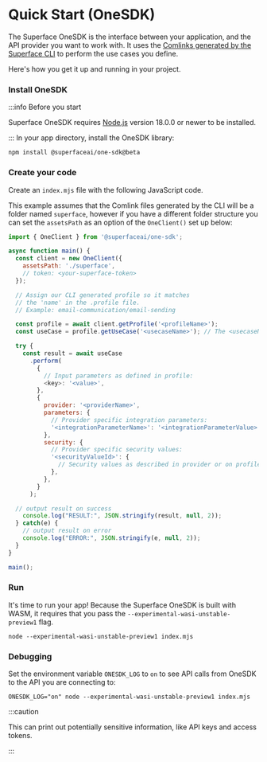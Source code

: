 # Quick Start (OneSDK)

The Superface OneSDK is the interface between your application, and the API provider you want to work with. It uses the [Comlinks generated by the Superface CLI](./quick-start.mdx) to perform the use cases you define.

Here's how you get it up and running in your project.

<div class="count-steps-h3">

### Install OneSDK

:::info Before you start

Superface OneSDK requires [Node.js](https://nodejs.dev/) version 18.0.0 or newer to be installed.

:::
In your app directory, install the OneSDK library:

```shell
npm install @superfaceai/one-sdk@beta
```

### Create your code

Create an `index.mjs` file with the following JavaScript code.

This example assumes that the Comlink files generated by the CLI will be a folder named `superface`, however if you have a different folder structure you can set the `assetsPath` as an option of the `OneClient()` set up below:

```js title="index.mjs"
import { OneClient } from '@superfaceai/one-sdk';

async function main() {
  const client = new OneClient({
    assetsPath: './superface',
    // token: <your-superface-token>
  });

  // Assign our CLI generated profile so it matches
  // the 'name' in the .profile file.
  // Example: email-communication/email-sending

  const profile = await client.getProfile('<profileName>');
  const useCase = profile.getUseCase('<usecaseName>'); // The <usecaseName> is also found in the .profile file

  try {
    const result = await useCase
      .perform(
        {
          // Input parameters as defined in profile:
          <key>: '<value>',
        },
        {
          provider: '<providerName>',
          parameters: {
            // Provider specific integration parameters:
            '<integrationParameterName>': '<integrationParameterValue>',
          },
          security: {
            // Provider specific security values:
            '<securityValueId>': {
              // Security values as described in provider or on profile page
            },
          },
        }
      );

  // output result on success
    console.log("RESULT:", JSON.stringify(result, null, 2));
  } catch(e) {
    // output result on error
    console.log("ERROR:", JSON.stringify(e, null, 2));
  }
}

main();
```

### Run

It's time to run your app! Because the Superface OneSDK is built with WASM, it requires that you pass the `--experimental-wasi-unstable-preview1` flag.

```shell
node --experimental-wasi-unstable-preview1 index.mjs
```

### Debugging

Set the environment variable `ONESDK_LOG` to `on` to see API calls from OneSDK to the API you are connecting to:

```shell
ONESDK_LOG="on" node --experimental-wasi-unstable-preview1 index.mjs
```

:::caution

This can print out potentially sensitive information, like API keys and access tokens.

:::

</div>
